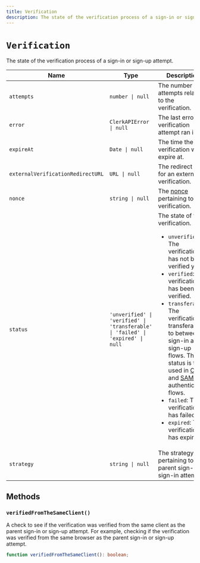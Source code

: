 ```yaml
---
title: Verification
description: The state of the verification process of a sign-in or sign-up attempt.
---
```


# `Verification`

The state of the verification process of a sign-in or sign-up attempt.

| Name | Type | Description |
| --- | --- | --- |
| `attempts` | `number \| null` | The number of attempts related to the verification. |
| `error` | `ClerkAPIError \| null` | The last error the verification attempt ran into. |
| `expireAt` | `Date \| null` | The time the verification will expire at. |
| `externalVerificationRedirectURL` | `URL \| null` | The redirect URL for an external verification. |
| `nonce` | `string \| null` | The [nonce](https://en.wikipedia.org/wiki/Cryptographic_nonce) pertaining to the verification. |
| `status` | `'unverified' \| 'verified' \| 'transferable' \| 'failed' \| 'expired' \| null` | The state of the verification.<br/><ul><li>`unverified`: The verification has not been verified yet.</li><li>`verified`: The verification has been verified.</li><li>`transferable`: The verification is transferable to between sign-in and sign-up flows. This status is to be used in [OAuth](/docs/custom-flows/oauth-connections#o-auth-account-transfer-flows) and [SAML](/docs/custom-flows/saml-connections#saml-account-transfer-flows) authentication flows. </li><li>`failed`: The verification has failed.</li><li>`expired`: The verification has expired.</li></ul> |
| `strategy` | `string \| null` | The strategy pertaining to the parent sign-up or sign-in attempt. |

## Methods

### `verifiedFromTheSameClient()`

A check to see if the verification was verified from the same client as the parent sign-in or sign-up attempt. For example, checking if the verification was verified from the same browser as the parent sign-in or sign-up attempt.

```typescript
function verifiedFromTheSameClient(): boolean;
```
